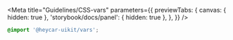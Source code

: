 

<Meta
  title="Guidelines/CSS-vars"
  parameters={{
    previewTabs: {
      canvas: { hidden: true },
      'storybook/docs/panel': { hidden: true },
    },
  }}
/>

<!-- Docs -->

<ComponentHeader
  name="vars"
  version={version}
  package="@heycar-uikit/vars"
  stage={3}
/>

```css
@import '@heycar-uikit/vars';
```
